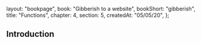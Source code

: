   layout: "bookpage",
  book: "Gibberish to a website",
  bookShort: "gibberish",
  title: "Functions",
  chapter: 4,
  section: 5,
  createdAt: "05/05/20",
};

## Introduction
